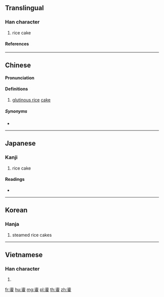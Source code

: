 {{character info/new}}
==Translingual==

===Han character===
{{Han char|rn=184|rad=食|as=06|sn=15|four=37732|canj=IOOIV,MOOIV|ids=⿱次食}}

# rice cake

====References====
{{Han ref|kx=1419.180|dkj=44137|dj=1943.240|hdz=74452.020|uh=9908}}

----

==Chinese==
{{zh-forms}}

====Pronunciation====
{{zh-pron
|m=cí
|m-s=ci2/zi2
|c=ci4
|mc=
|oc=
|cat=n
}}

====Definitions====
{{zh-hanzi}}

# [[glutinous rice]] [[cake]]

=====Synonyms=====
* {{zh-l|糍}}

----

==Japanese==

===Kanji===
{{ja-kanji|grade=|rs=食06}}

# rice cake

====Readings====
* {{ja-readings|on=[[し]] (shi), [[じ]] (ji)|kun=[[もち]] (mochi)}}

----

==Korean==

===Hanja===
{{ko-hanja|hangeul=자|rv=ja|mr=cha}}

# steamed rice cakes

----

==Vietnamese==

===Han character===
{{vi-hantu|[[tư]]|rs=食06}}

# {{defn|lang=vi|sort=食06}}

[[fr:餈]]
[[hu:餈]]
[[mg:餈]]
[[pl:餈]]
[[th:餈]]
[[zh:餈]]